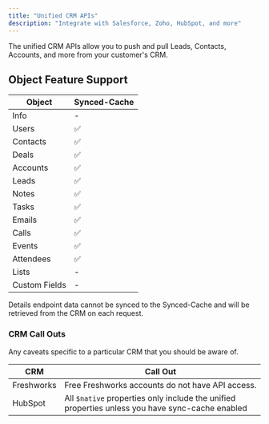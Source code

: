 ```yaml
---
title: "Unified CRM APIs"
description: "Integrate with Salesforce, Zoho, HubSpot, and more"
---
```


The unified CRM APIs allow you to push and pull Leads, Contacts, Accounts, and more from your customer's CRM.

## Object Feature Support

| Object        | Synced-Cache |
| ------------- | ------------ |
| Info          | -            |
| Users         | ✅           |
| Contacts      | ✅           |
| Deals         | ✅           |
| Accounts      | ✅           |
| Leads         | ✅           |
| Notes         | ✅           |
| Tasks         | ✅           |
| Emails        | ✅           |
| Calls         | ✅           |
| Events        | ✅           |
| Attendees     | ✅           |
| Lists         | -            |
| Custom Fields | -            |

<Warning>
  Details endpoint data cannot be synced to the Synced-Cache and will be
  retrieved from the CRM on each request.
</Warning>

### CRM Call Outs

Any caveats specific to a particular CRM that you should be aware of.

| CRM        | Call Out                                                                                        |
| ---------- | ----------------------------------------------------------------------------------------------- |
| Freshworks | Free Freshworks accounts do not have API access.                                                |
| HubSpot    | All `$native` properties only include the unified properties unless you have sync-cache enabled |
